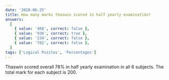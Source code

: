 ```yaml
---
date: '2020-06-25'
title: How many marks thaswin scored in half yearly examination?
answers:
  [
    { value: '468', correct: false },
    { value: '936', correct: true },
    { value: '234', correct: false },
    { value: '702', correct: false },
  ]
tags: ['Logical Puzzles', 'Percentages']
---
```


Thaswin scored overall 78% in half yearly examination in all 6 subjects. The total mark for each subject is 200.

